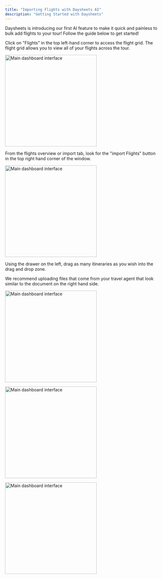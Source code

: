 ```yaml
---
title: "Importing Flights with Daysheets AI"
description: "Getting Started with Daysheets"
---
```


Daysheets is introducing our first AI feature to make it quick and painless to
bulk add flights to your tour! Follow the guide below to get started!

Click on "Flights" in the top left-hand corner to access the flight grid. The
flight grid allows you to view all of your flights across the tour.

<img
  src="/images/adding-events-reservations/flights-tab.png"
  alt="Main dashboard interface"
  height="300"
  className="rounded-lg"
/>

From the flights overview or import tab, look for the "import Flights" button
in the top right hand corner of the window.

<img
  src="/images/adding-events-reservations/import-flights-button.png"
  alt="Main dashboard interface"
  height="300"
  className="rounded-lg"
/>

Using the drawer on the left, drag as many itineraries as you wish into the
drag and drop zone.

We recommend uploading files that come from your travel agent that look similar
to the document on the right hand side.

<img
  src="/images/adding-events-reservations/upload-and-continue.png"
  alt="Main dashboard interface"
  height="300"
  className="rounded-lg"
/>

<img
  src="/images/adding-events-reservations/import-eyeball.png"
  alt="Main dashboard interface"
  height="300"
  className="rounded-lg"
/>

<img
  src="/images/adding-events-reservations/flight-table.png"
  alt="Main dashboard interface"
  height="300"
  className="rounded-lg"
/>

